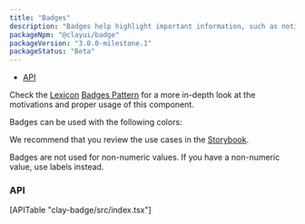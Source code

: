 ```yaml
---
title: "Badges"
description: "Badges help highlight important information, such as notifications or new and unread messages."
packageNpm: "@clayui/badge"
packageVersion: "3.0.0-milestone.1"
packageStatus: "Beta"
---
```



<div class="nav-toc">

- [API](#api)

</div>

<div class="clay-site-alert alert alert-info">
	Check the <a href="https://liferay.design/lexicon/">Lexicon</a> <a href="https://liferay.design/lexicon/core-components/badges/">Badges Pattern</a> for a more in-depth look at the motivations and proper usage of this component.
</div>

Badges can be used with the following colors:

<Badge />

We recommend that you review the use cases in the <a href="https://storybook-clayui.netlify.com/?path=/story/claybadge--default">Storybook</a>.

<div class="clay-site-alert alert alert-warning">
    Badges are not used for non-numeric values. If you have a non-numeric value, use labels instead.
</div>

### API

<div>
    [APITable "clay-badge/src/index.tsx"]
</div>
